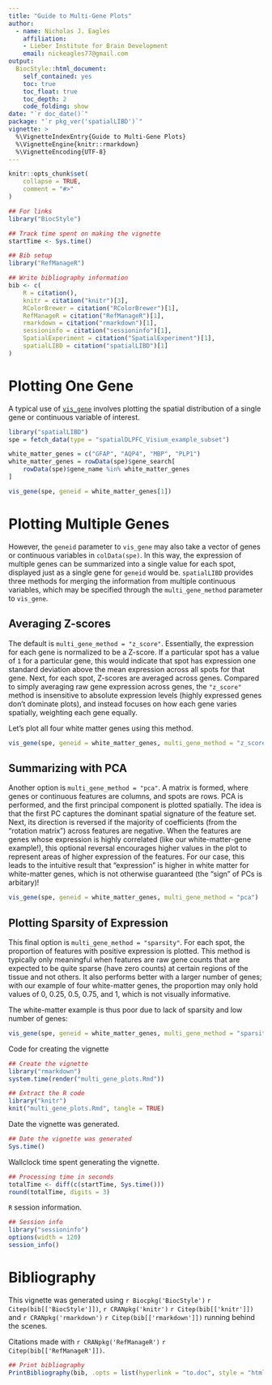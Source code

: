 ```yaml
---
title: "Guide to Multi-Gene Plots"
author: 
  - name: Nicholas J. Eagles
    affiliation:
    - Lieber Institute for Brain Development
    email: nickeagles77@gmail.com
output: 
  BiocStyle::html_document:
    self_contained: yes
    toc: true
    toc_float: true
    toc_depth: 2
    code_folding: show
date: "`r doc_date()`"
package: "`r pkg_ver('spatialLIBD')`"
vignette: >
  %\VignetteIndexEntry{Guide to Multi-Gene Plots}
  %\VignetteEngine{knitr::rmarkdown}
  %\VignetteEncoding{UTF-8}  
---
```


```r
knitr::opts_chunk$set(
    collapse = TRUE,
    comment = "#>"
)
```

```r
## For links
library("BiocStyle")

## Track time spent on making the vignette
startTime <- Sys.time()

## Bib setup
library("RefManageR")

## Write bibliography information
bib <- c(
    R = citation(),
    knitr = citation("knitr")[3],
    RColorBrewer = citation("RColorBrewer")[1],
    RefManageR = citation("RefManageR")[1],
    rmarkdown = citation("rmarkdown")[1],
    sessioninfo = citation("sessioninfo")[1],
    SpatialExperiment = citation("SpatialExperiment")[1],
    spatialLIBD = citation("spatialLIBD")[1]
)
```

# Plotting One Gene

A typical use of [`vis_gene`](http://research.libd.org/spatialLIBD/reference/vis_gene.html) involves
plotting the spatial distribution of a single gene or continuous variable of interest.

```r
library("spatialLIBD")
spe = fetch_data(type = "spatialDLPFC_Visium_example_subset")

white_matter_genes = c("GFAP", "AQP4", "MBP", "PLP1")
white_matter_genes = rowData(spe)$gene_search[
    rowData(spe)$gene_name %in% white_matter_genes
]
```

```r
vis_gene(spe, geneid = white_matter_genes[1])
```

# Plotting Multiple Genes

However, the `geneid` parameter to `vis_gene` may also take a vector of genes or continuous
variables in `colData(spe)`. In this way, the expression of multiple genes can be summarized
into a single value for each spot, displayed just as a single gene for `geneid` would be.
`spatialLIBD` provides three methods for merging the information from multiple continuous
variables, which may be specified through the `multi_gene_method` parameter to `vis_gene`.

## Averaging Z-scores

The default is `multi_gene_method = "z_score"`. Essentially, the expression for each gene is
normalized to be a Z-score. If a particular spot has a value of `1` for a particular gene,
this would indicate that spot has expression one standard deviation above the mean expression
across all spots for that gene. Next, for each spot, Z-scores are averaged across genes.
Compared to simply averaging raw gene expression across genes, the `"z_score"` method
is insensitive to absolute expression levels (highly expressed genes don't dominate plots),
and instead focuses on how each gene varies spatially, weighting each gene equally.

Let's plot all four white matter genes using this method.

```r
vis_gene(spe, geneid = white_matter_genes, multi_gene_method = "z_score")
```

## Summarizing with PCA

Another option is `multi_gene_method = "pca"`. A matrix is formed, where genes or continuous
features are columns, and spots are rows. PCA is performed, and the first principal component
is plotted spatially. The idea is that the first PC captures the dominant spatial signature
of the feature set. Next, its direction is reversed if the majority of coefficients (from the
"rotation matrix") across features are negative. When the features are genes whose expression
is highly correlated (like our white-matter-gene example!), this optional reversal encourages
higher values in the plot to represent areas of higher expression of the features. For our case,
this leads to the intuitive result that "expression" is higher in white matter for white-matter
genes, which is not otherwise guaranteed (the "sign" of PCs is arbitary)!

```r
vis_gene(spe, geneid = white_matter_genes, multi_gene_method = "pca")
```

## Plotting Sparsity of Expression

This final option is `multi_gene_method = "sparsity"`. For each spot, the proportion of features
with positive expression is plotted. This method is typically only meaningful when features
are raw gene counts that are expected to be quite sparse (have zero counts) at certain regions
of the tissue and not others. It also performs better with a larger number of genes; with our
example of four white-matter genes, the proportion may only hold values of 0, 0.25, 0.5, 0.75,
and 1, which is not visually informative.

The white-matter example is thus poor due to lack of sparsity and low number of genes:

```r
vis_gene(spe, geneid = white_matter_genes, multi_gene_method = "sparsity")
```

Code for creating the vignette

```r
## Create the vignette
library("rmarkdown")
system.time(render("multi_gene_plots.Rmd"))

## Extract the R code
library("knitr")
knit("multi_gene_plots.Rmd", tangle = TRUE)
```


Date the vignette was generated.

```r
## Date the vignette was generated
Sys.time()
```

Wallclock time spent generating the vignette.

```r
## Processing time in seconds
totalTime <- diff(c(startTime, Sys.time()))
round(totalTime, digits = 3)
```

`R` session information.

```r
## Session info
library("sessioninfo")
options(width = 120)
session_info()
```

# Bibliography

This vignette was generated using `r Biocpkg('BiocStyle')` `r Citep(bib[['BiocStyle']])`, `r CRANpkg('knitr')` `r Citep(bib[['knitr']])` and `r CRANpkg('rmarkdown')` `r Citep(bib[['rmarkdown']])` running behind the scenes.

Citations made with `r CRANpkg('RefManageR')` `r Citep(bib[['RefManageR']])`.

```r
## Print bibliography
PrintBibliography(bib, .opts = list(hyperlink = "to.doc", style = "html"))
```
